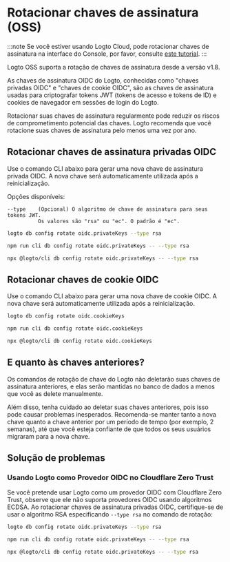 
# Rotacionar chaves de assinatura (OSS)

:::note
Se você estiver usando Logto Cloud, pode rotacionar chaves de assinatura na interface do Console, por favor, consulte [este tutorial](/developers/signing-keys/#rotate-signing-keys-from-console-ui).
:::

Logto OSS suporta a rotação de chaves de assinatura desde a versão v1.8.

As chaves de assinatura OIDC do Logto, conhecidas como "chaves privadas OIDC" e "chaves de cookie OIDC", são as chaves de assinatura usadas para criptografar tokens JWT (tokens de acesso e tokens de ID) e cookies de navegador em sessões de login do Logto.

Rotacionar suas chaves de assinatura regularmente pode reduzir os riscos de comprometimento potencial das chaves. Logto recomenda que você rotacione suas chaves de assinatura pelo menos uma vez por ano.

## Rotacionar chaves de assinatura privadas OIDC

Use o comando CLI abaixo para gerar uma nova chave de assinatura privada OIDC. A nova chave será automaticamente utilizada após a reinicialização.

Opções disponíveis:

```
--type    (Opcional) O algoritmo de chave de assinatura para seus tokens JWT.
          Os valores são "rsa" ou "ec". O padrão é "ec".
```

<Tabs groupId="cmd">

  <TabItem value="cli" label="CLI">

```bash
logto db config rotate oidc.privateKeys --type rsa
```

  </TabItem>
  <TabItem value="Local" label="local">

```bash
npm run cli db config rotate oidc.privateKeys -- --type rsa
```

  </TabItem>
  <TabItem value="npx" label="npx">

```bash
npx @logto/cli db config rotate oidc.privateKeys -- --type rsa
```

  </TabItem>

</Tabs>

## Rotacionar chaves de cookie OIDC

Use o comando CLI abaixo para gerar uma nova chave de cookie OIDC. A nova chave será automaticamente utilizada após a reinicialização.

<Tabs groupId="cmd">

  <TabItem value="cli" label="CLI">

```bash
logto db config rotate oidc.cookieKeys
```

  </TabItem>
  <TabItem value="Local" label="local">

```bash
npm run cli db config rotate oidc.cookieKeys
```

  </TabItem>
  <TabItem value="npx" label="npx">

```bash
npx @logto/cli db config rotate oidc.cookieKeys
```

  </TabItem>

</Tabs>

## E quanto às chaves anteriores?

Os comandos de rotação de chave do Logto não deletarão suas chaves de assinatura anteriores, e elas serão mantidas no banco de dados a menos que você as delete manualmente.

Além disso, tenha cuidado ao deletar suas chaves anteriores, pois isso pode causar problemas inesperados. Recomenda-se manter tanto a nova chave quanto a chave anterior por um período de tempo (por exemplo, 2 semanas), até que você esteja confiante de que todos os seus usuários migraram para a nova chave.

## Solução de problemas

### Usando Logto como Provedor OIDC no Cloudflare Zero Trust

Se você pretende usar Logto como um provedor OIDC com Cloudflare Zero Trust, observe que ele não suporta provedores OIDC usando algoritmos ECDSA. Ao rotacionar chaves de assinatura privadas OIDC, certifique-se de usar o algoritmo RSA especificando `--type rsa` no comando de rotação:

<Tabs groupId="cmd-cloudflare-zero-trust">
  <TabItem value="cli" label="CLI">

```bash
logto db config rotate oidc.privateKeys --type rsa
```

  </TabItem>
  <TabItem value="Local" label="local">

```bash
npm run cli db config rotate oidc.privateKeys -- --type rsa
```

  </TabItem>
  <TabItem value="npx" label="npx">

```bash
npx @logto/cli db config rotate oidc.privateKeys -- --type rsa
```

  </TabItem>
</Tabs>
